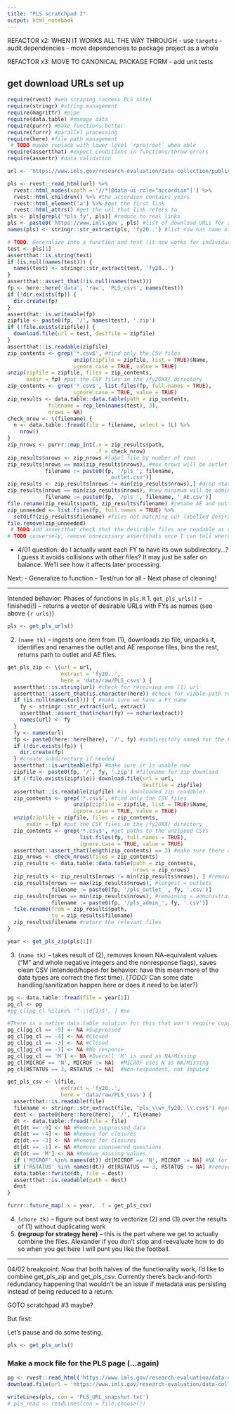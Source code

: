 ```yaml
---
title: "PLS scratchpad 2"
output: html_notebook
---
```


REFACTOR x2: WHEN IT WORKS ALL THE WAY THROUGH
- use `targets`
- audit dependencies
- move dependencies to package project as a whole 

REFACTOR x3: MOVE TO CANONICAL PACKAGE FORM
- add unit tests 

## get download URLs set up 
```r
require(rvest) #web scraping (access PLS site)
require(stringr) #string management 
require(magrittr) #pipe
require(data.table) #manage data
require(purrr) #make functions better
require(furrr) #parallel processing 
require(here) #file path management 
 # TODO maybe replace with lower-level `rprojroot` when able 
require(assertthat) #expect conditions in functions/throw errors
require(assertr) #data validation 

url <- 'https://www.imls.gov/research-evaluation/data-collection/public-libraries-survey'
```
```r
pls <- rvest::read_html(url) %>% 
  rvest::html_nodes(xpath = '//*[@data-ui-role="accordion"]') %>%
  rvest::html_children() %>% #the accordion contains years
  rvest::html_element('a') %>% #get the first link 
  rvest::html_attrs() #get the url that link refers to
pls <- pls[grepl('*pls_fy', pls)] #reduce to real links
pls <- paste0('https://www.imls.gov', pls) #list of download URLs for zip files
names(pls) <- stringr::str_extract(pls, 'fy20..') #list now has name of the FY each URL is for 
```

```r
# TODO: Generalize into a function and test (it now works for individuals)
test <- pls[1]
assertthat::is.string(test)
if (is.null(names(test))) {
  names(test) <- stringr::str_extract(test, 'fy20..')
}
assertthat::assert_that(!is.null(names(test)))
fp <- here::here('data', 'raw', 'PLS_csvs', names(test))
if (!dir.exists(fp)) {
  dir.create(fp)
}
assertthat::is.writeable(fp)
zipfile <- paste0(fp, '/', names(test), '.zip')
if (!file.exists(zipfile)) {
  download.file(url = test, destfile = zipfile)
}
assertthat::is.readable(zipfile)
zip_contents <- grep('*.csv$', #find only the CSV files 
                     unzip(zipfile = zipfile, list = TRUE)$Name,
                     ignore.case = TRUE, value = TRUE)
unzip(zipfile = zipfile, files = zip_contents,
      exdir = fp) #put the CSV files in the /fy20XX/ directory
zip_contents <- grep('*.csv$', list.files(fp, full.names = TRUE),
                     ignore.case = TRUE, value = TRUE)
zip_results <- data.table::data.table(path = zip_contents,
             filename = rep_len(names(test), 3),
             nrows = NA)
check_nrow <- \(filename) {
  n <- data.table::fread(file = filename, select = 1L) %>%
    nrow()
}
zip_nrows <- purrr::map_int(.x = zip_results$path, 
                            .f = check_nrow)
zip_results$nrows <- zip_nrows #label file by number of rows
zip_results[nrows == max(zip_results$nrows), #max nrows will be outlet file
            filename := paste0(fp, '/pls_', filename,
                               '_outlet.csv')]
zip_results <- zip_results[nrows != min(zip_results$nrows),] #drop state file
zip_results[nrows == min(zip_results$nrows), #new minimum will be administrative entities file
            filename := paste0(fp, '/pls_', filename, '_AE.csv')]
file.rename(zip_results$path, zip_results$filename) #rename AE and outlet files 
zip_unneeded <- list.files(fp, full.names = TRUE) %>%
  setdiff(zip_results$filename) #files not matching our labelled desirable ones go into the void now
file.remove(zip_unneeded)
 # TODO add assertthat check that the desirable files are readable as expected 
# TODO conversely, remove unnecessary assertthats once I can tell where I'm being--well--overly defensive 

```

 - 4/01 question: do I actually want each FY to have its own subdirectory...? I guess it avoids collisions with other files? It may just be safer on balance. We'll see how it affects later processing. 
 
Next:
- Generalize to function
- Test/run for all
- Next phase of cleaning! 

---

Intended behavior: Phases of functions in `pls.R`
1. `get_pls_urls()` -- finished(!) -- returns a vector of desirable URLs with FYs as names (see above `{r urls}`)

```r
pls <- get_pls_urls()
```


2. `(name tk)` -- ingests one item from (1), downloads zip file, unpacks it, identifies and renames the outlet and AE response files, bins the rest, returns path to outlet and AE files.

```r
get_pls_zip <- \(url = url,
                 extract = 'fy20..',
                 here = 'data/raw/PLS_csvs') {
  assertthat::is.string(url) #check for receiving one (1) url
  assertthat::assert_that(is.character(here)) #check for viable path requests
  if (is.null(names(url))) { #make sure we have a FY name
    fy <- stringr::str_extract(url, extract)
    assertthat::assert_that(nchar(fy) == nchar(extract))
    names(url) <- fy
  }
  fy <- names(url)
  fp <- paste0(here::here(here), '/', fy) #subdirectory named for the FY
  if (!dir.exists(fp)) {
    dir.create(fp)
  } #create subdirectory if needed
  assertthat::is.writeable(fp) #make sure it is usable now
  zipfile <- paste0(fp, '/', fy, '.zip') #filename for zip download
  if (!file.exists(zipfile)) download.file(url = url, 
                                           destfile = zipfile)
  assertthat::is.readable(zipfile) #is downloaded zip readable?
  zip_contents <- grep('*.csv$', #find only the CSV files 
                     unzip(zipfile = zipfile, list = TRUE)$Name,
                     ignore.case = TRUE, value = TRUE)
  unzip(zipfile = zipfile, files = zip_contents,
      exdir = fp) #put the CSV files in the /fy20XX/ directory
  zip_contents <- grep('*.csv$', #get paths to the unzipped CSVs
                       list.files(fp, full.names = TRUE),
                       ignore.case = TRUE, value = TRUE)
  assertthat::assert_that(length(zip_contents) == 3) #make sure there are specifically three CSV files here
  zip_nrows <- check_nrows(files = zip_contents)
  zip_results <- data.table::data.table(path = zip_contents,
                                        nrows = zip_nrows)
  zip_results <- zip_results[nrows != min(zip_results$nrows), ] #remove the shortest CSV file (will be the state results)
  zip_results[nrows == max(zip_results$nrows), #longest = outlets
              filename := paste0(fp, '/pls_outlet_', fy, '.csv')]
  zip_results[nrows == min(zip_results$nrows), #remaining = administrative entities 
              filename := paste0(fp, '/pls_admin_', fy, '.csv')]
  file.rename(from = zip_results$path, 
              to = zip_results$filename)
  zip_results$filename #return the relevant files 
}
```
```r
year <- get_pls_zip(pls[1])
```


3. `(name tk)` -- takes result of (2), removes known NA-equivalent values ("M" and whole negative integers and the nonresponse flags), saves clean CSV (intended/hoped-for behavior: have this mean more of the data types are correct the first time). (*TODO:* Can some date handling/sanitization happen here or does it need to be later?)
```r
pg <- data.table::fread(file = year[1])
pg_cl <- pg 
#pg_cl[pg_cl %ilike% '^-\\d{1}$', ] #no

#There is a native data.table solution for this that won't require copying, but it's not currently working, so copies we shall have for now.
pg_cl[pg_cl == -9] <- NA #Suppressed
pg_cl[pg_cl == -4] <- NA #Closed
pg_cl[pg_cl == -3] <- NA #Closed
pg_cl[pg_cl == -1] <- NA #No response
pg_cl[pg_cl == 'M'] <- NA #Overall 'M' is used as NA/Missing
pg_cl[MICROF == 'N', MICROF := NA]  #MICROF uses N as NA/Missing
pg_cl[RSTATUS == 3, RSTATUS := NA]  #Non-respondent, not imputed

```


```r
get_pls_csv <- \(file, 
                 extract = 'fy20..',
                 here = 'data/raw/PLS_csvs') {
  assertthat::is.readable(file)
  filename <- stringr::str_extract(file, 'pls_\\w+_fy20..\\.csv$') #get the name of the file only, for later 
  dest <- paste0(here::here(here), '/', filename)
  dt <- data.table::fread(file = file)
  dt[dt == -9] <- NA #Remove suppressed data
  dt[dt == -4] <- NA #Remove for closures
  dt[dt == -3] <- NA #Remove for closures
  dt[dt == -1] <- NA #Remove unanswered questions
  dt[dt == 'M'] <- NA #Remove missing values
  if ('MICROF' %in% names(dt)) dt[MICROF == 'N', MICROF := NA] #NA for the MICROF field only
  if ('RSTATUS' %in% names(dt)) dt[RSTATUS == 3, RSTATUS := NA] #remove nonrespondents 
  data.table::fwrite(dt, file = dest)
  assertthat::is.readable(path = dest)
  dest
}

```
```r
furrr::future_map(.x = year, .f = get_pls_csv)
```


4. `(chore tk)` -- figure out best way to vectorize (2) and (3) over the results of (1) without duplicating work
5. **(regroup for strategy here)** -- this is the part where we get to actually combine the files. Alexander if you don't stop and reevaluate how to do so when you get here I will punt you like the football.

---

04/02 breakpoint: Now that both halves of the functionality work, I'd like to combine get_pls_zip and get_pls_csv. Currently there's back-and-forth redundancy happening that wouldn't be an issue if metadata was persisting instead of being reduced to a return.

GOTO scratchpad #3 maybe?

But first:


Let's pause and do some testing.

```r
pls <- get_pls_urls()
```

### Make a mock file for the PLS page (...again)

```r
pg <- rvest::read_html('https://www.imls.gov/research-evaluation/data-collection/public-libraries-survey')
download.file(url = 'https://www.imls.gov/research-evaluation/data-collection/public-libraries-survey', destfile = here::here('testpage.html'))
```
```r
writeLines(pls, con = 'PLS_URL_snapshot.txt')
# pls_read <- readLines(con = file.choose())
```

